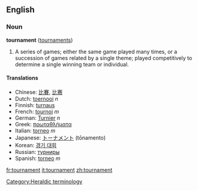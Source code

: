 ==English==
===Noun===
'''tournament''' ([[tournaments]])

# A series of games; either the same game played many times, or a succession of games related by a single theme; played competitively to determine a single winning team or individual.

====Translations====
*Chinese: [[比賽]], [[比赛]]
*Dutch: [[toernooi]] ''n''
*Finnish: [[turnaus]]
*French: [[tournoi]] ''m''
*German: [[Turnier]] ''n''
*Greek: [[πρωταθλήματα]]<!-- plural? -->
*Italian: [[torneo]] ''m''
*Japanese: [[トーナメント]] (tōnamento)
*Korean: [[경기 대회]]
*Russian: [[турниры]]<!-- plural? -->
*Spanish: [[torneo]] ''m''

[[Category:Heraldic terminology]]

[[fr:tournament]]
[[it:tournament]]
[[zh:tournament]]